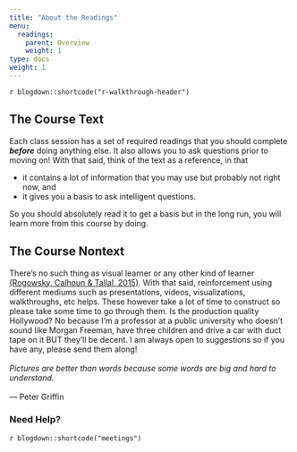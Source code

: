 ```yaml
---
title: "About the Readings"
menu:
  readings:
    parent: Overview
    weight: 1
type: docs
weight: 1
---
```


`r blogdown::shortcode("r-walkthrough-header")`

## The Course Text
Each class session has a set of required readings that you should complete ***before*** doing anything else. It also allows you to ask questions prior to moving on! With that said, think of the text as a reference, in that

- it contains a lot of information that you may use but probably not right now, and
- it gives you a basis to ask intelligent questions. 

So you should absolutely read it to get a basis but in the long run, you will learn more from this course by doing.

## The Course Nontext
There's no such thing as visual learner or any other kind of learner [(Rogowsky, Calhoun & Tallal, 2015)](https://www.apa.org/pubs/journals/features/edu-a0037478.pdf). With that said, reinforcement using different mediums such as presentations, videos, visualizations, walkthroughs, etc helps. These however take a lot of time to construct so please take some time to go through them. Is the production quality Hollywood? No because I'm a professor at a public university who doesn't sound like Morgan Freeman, have three children and drive a car with duct tape on it BUT they'll be decent. I am always open to suggestions so if you have any, please send them along!
<br>
<br>
*Pictures are better than words because some words are big and hard to understand.* <br> 
<br> 
--- Peter Griffin

### Need Help?

`r blogdown::shortcode("meetings")`
